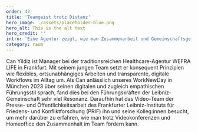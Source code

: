 ```yaml
---
order: 42
title: 'Teamgeist trotz Distanz'
hero_image: ./assets/placeholder-blue.png
hero_alt: This is the alt text
hero_credit: ''
intro: 'Eine Agentur zeigt, wie man Zusammenarbeit und Gemeinschaftsgefühl im Zeitalter von New Work stärkt. Ein Videoporträt.'
category: raum
---
```


Can Yildiz ist Manager bei der traditionsreichen Healthcare-Agentur WEFRA LIFE in Frankfurt. Mit seinem jungen Team setzt er konsequent Prinzipien wie flexibles, ortsunabhängiges Arbeiten und transparente, digitale Workflows im Alltag um. Als Can anlässlich unseres WorkNewDay in München 2023 über seinen digitalen und zugleich empathischen Führungsstil sprach, fand dies bei den Führungskräften der Leibniz-Gemeinschaft sehr viel Resonanz. Daraufhin hat das Video-Team der Presse- und Öffentlichkeitsarbeit des Frankfurter Leibniz-Instituts für Friedens- und Konfliktforschung (PRIF) ihn und seine Kolleg:innen besucht, um mehr darüber zu erfahren, wie man trotz Videokonferenzen und Homeoffice den Zusammenhalt im Team fördern kann.

<Vimeo url="https://vimeo.com/904393571/e91f831560" width="384" height="216" />
